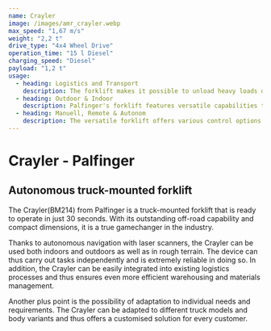 ```yaml
---
name: Crayler
image: /images/amr_crayler.webp
max_speed: "1,67 m/s"
weight: "2,2 t"
drive_type: "4x4 Wheel Drive"
operation_time: "15 l Diesel"
charging_speed: "Diesel"
payload: "1,2 t"
usage:
  - heading: Logistics and Transport
    description: The forklift makes it possible to unload heavy loads directly at the loading point and set them down in inaccessible places. It facilitates the in-house transport of goods and materials, especially in areas with limited space or difficult access. It makes it possible to optimize the flow of materials and increase productivity in various work steps.
  - heading: Outdoor & Indoor
    description: Palfinger's forklift features versatile capabilities that enable it to handle rugged outdoor tasks as well as demanding indoor loading and transport tasks. With its strong load capacity and excellent off-road capabilities, it is capable of transporting materials and equipment to remote or hard-to-reach locations. At the same time, the Crayler is also extremely flexible and maneuverable, making it ideal for indoor applications. Thanks to its compact size and a small turning circle, it can move effortlessly in tight spaces and place loads with precision.
  - heading: Manuell, Remote & Autonom
    description: The versatile forklift offers various control options to handle different transport tasks. It can be operated manually to perform precise and controlled movements. Alternatively, it can be controlled remotely to work flexibly and efficiently from a remote position. In addition, it is possible to operate the truck-mounted forklift autonomously, allowing it to move to points on its own and complete tasks without human intervention.
---
```


# Crayler - Palfinger

## Autonomous truck-mounted forklift

The Crayler(BM214) from Palfinger is a truck-mounted forklift that is ready to operate in just 30 seconds. With its outstanding off-road capability and compact dimensions, it is a true gamechanger in the industry.

Thanks to autonomous navigation with laser scanners, the Crayler can be used both indoors and outdoors as well as in rough terrain. The device can thus carry out tasks independently and is extremely reliable in doing so. In addition, the Crayler can be easily integrated into existing logistics processes and thus ensures even more efficient warehousing and materials management.

Another plus point is the possibility of adaptation to individual needs and requirements. The Crayler can be adapted to different truck models and body variants and thus offers a customised solution for every customer.
